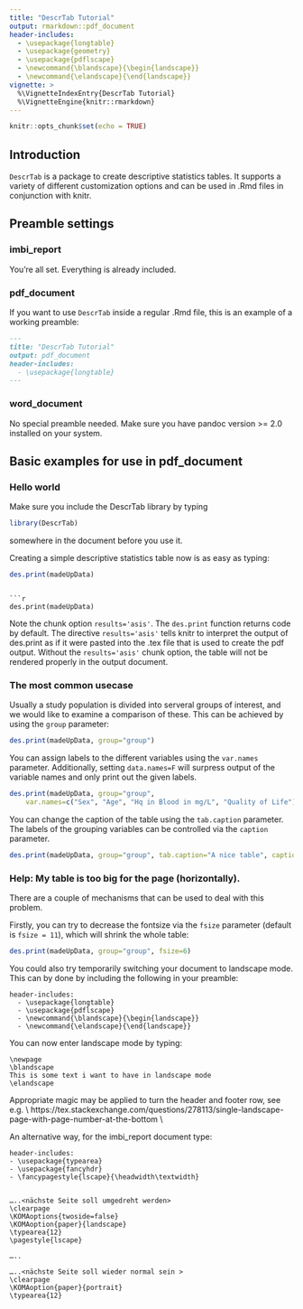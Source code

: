 ```yaml
---
title: "DescrTab Tutorial"
output: rmarkdown::pdf_document
header-includes:
  - \usepackage{longtable}
  - \usepackage{geometry}
  - \usepackage{pdflscape}
  - \newcommand{\blandscape}{\begin{landscape}}
  - \newcommand{\elandscape}{\end{landscape}}
vignette: >
  %\VignetteIndexEntry{DescrTab Tutorial}
  %\VignetteEngine{knitr::rmarkdown}
---
```


```r
knitr::opts_chunk$set(echo = TRUE)
```

## Introduction

`DescrTab` is a package to create descriptive statistics tables.
It supports a variety of different customization options and can be used
in .Rmd files in conjunction with knitr.

## Preamble settings

### imbi_report
You're all set. Everything is already included.

### pdf_document
If you want to use `DescrTab` inside a regular .Rmd file, this is an example of a working preamble:

````markdown
---
title: "DescrTab Tutorial"
output: pdf_document
header-includes:
  - \usepackage{longtable}
---
````

### word_document
No special preamble needed. Make sure you have pandoc version >= 2.0 installed on your system.


## Basic examples for use in pdf_document

### Hello world

Make sure you include the DescrTab library by typing 

```r

library(DescrTab)

```
somewhere in the document before you use it.

Creating a simple descriptive statistics table now is as easy as typing:

```r
des.print(madeUpData)
```
```

```r

des.print(madeUpData)

```

Note the chunk option `results='asis'`. 
The `des.print` function returns \LaTeX code by default. 
The directive `results='asis'` tells knitr to interpret the output of des.print 
as if it were pasted into the .tex file that is used to create the pdf output. 
Without the `results='asis'` chunk option, the table will not be rendered 
properly in the output document.

### The most common usecase

Usually a study population is divided into serveral groups of interest, and 
we would like to examine a comparison of these.
This can be achieved by using the `group` parameter:


```r

des.print(madeUpData, group="group")

```

You can assign labels to the different variables using the ` var.names ` parameter.
Additionally, setting ` data.names=F ` will surpress output of the variable names
and only print out the given labels.

```r

des.print(madeUpData, group="group",
    var.names=c("Sex", "Age", "Hq in Blood in mg/L", "Quality of Life"), data.names=F)

```


You can change the caption of the table using the ` tab.caption ` parameter.
The labels of the grouping variables can be controlled via the ` caption ` parameter.

```r

des.print(madeUpData, group="group", tab.caption="A nice table", caption=c("Placebo", "Experimental"))

```


### Help: My table is too big for the page (horizontally).

There are a couple of mechanisms that can be used to deal with this problem.

Firstly, you can try to decrease the fontsize via the ` fsize ` parameter 
(default is ` fsize = 11 `), which will shrink the whole table:

```r

des.print(madeUpData, group="group", fsize=6)

```
\newpage

\blandscape
\thispagestyle{empty}

You could also try temporarily switching your document to landscape mode. 
This can by done by including the following in your preamble:

````rmarkdown
header-includes:
  - \usepackage{longtable}
  - \usepackage{pdflscape}
  - \newcommand{\blandscape}{\begin{landscape}}
  - \newcommand{\elandscape}{\end{landscape}}
````

You can now enter landscape mode by typing:

````rmarkdown
\newpage
\blandscape
This is some text i want to have in landscape mode
\elandscape

````
Appropriate \LaTeX magic may be applied to turn the header and footer row, see e.g. \\ https://tex.stackexchange.com/questions/278113/single-landscape-page-with-page-number-at-the-bottom \\

An alternative way, for the imbi_report document type:
````rmarkdown
header-includes:
- \usepackage{typearea}
- \usepackage{fancyhdr}
- \fancypagestyle{lscape}{\headwidth\textwidth}


…..<nächste Seite soll umgedreht werden>
\clearpage 
\KOMAoptions{twoside=false}
\KOMAoption{paper}{landscape}
\typearea{12}
\pagestyle{lscape}

…..

…..<nächste Seite soll wieder normal sein >
\clearpage
\KOMAoption{paper}{portrait}
\typearea{12}
````
\vfill
\raisebox{0cm}{\makebox[\linewidth]{\thepage}}
\elandscape


